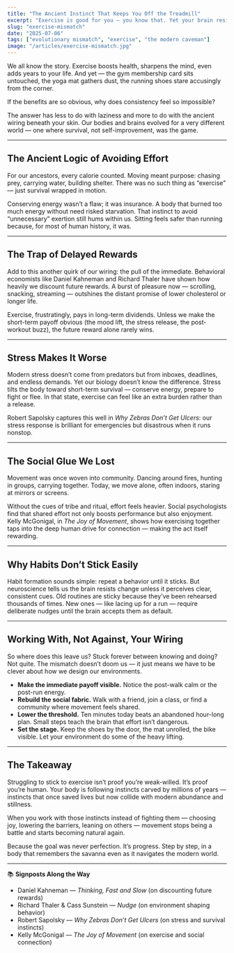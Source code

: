 ```yaml
---
title: "The Ancient Instinct That Keeps You Off the Treadmill"
excerpt: "Exercise is good for you — you know that. Yet your brain resists it. The reason isn’t laziness but ancient wiring: instincts built for survival, not treadmills. The key isn’t to fight them, but to design movement that works with your nature."
slug: "exercise-mismatch"
date: "2025-07-06"
tags: ["evolutionary mismatch", "exercise", "the modern caveman"]
image: "/articles/exercise-mismatch.jpg"
---
```

We all know the story. Exercise boosts health, sharpens the mind, even adds years to your life. And yet — the gym membership card sits untouched, the yoga mat gathers dust, the running shoes stare accusingly from the corner.  

If the benefits are so obvious, why does consistency feel so impossible?  

The answer has less to do with laziness and more to do with the ancient wiring beneath your skin. Our bodies and brains evolved for a very different world — one where survival, not self-improvement, was the game.  

---

## The Ancient Logic of Avoiding Effort  

For our ancestors, every calorie counted. Moving meant purpose: chasing prey, carrying water, building shelter. There was no such thing as “exercise” — just survival wrapped in motion.  

Conserving energy wasn’t a flaw; it was insurance. A body that burned too much energy without need risked starvation. That instinct to avoid “unnecessary” exertion still hums within us. Sitting feels safer than running because, for most of human history, it was.  

---

## The Trap of Delayed Rewards  

Add to this another quirk of our wiring: the pull of the immediate. Behavioral economists like Daniel Kahneman and Richard Thaler have shown how heavily we discount future rewards. A burst of pleasure now — scrolling, snacking, streaming — outshines the distant promise of lower cholesterol or longer life.  

Exercise, frustratingly, pays in long-term dividends. Unless we make the short-term payoff obvious (the mood lift, the stress release, the post-workout buzz), the future reward alone rarely wins.  

---

## Stress Makes It Worse  

Modern stress doesn’t come from predators but from inboxes, deadlines, and endless demands. Yet our biology doesn’t know the difference. Stress tilts the body toward short-term survival — conserve energy, prepare to fight or flee. In that state, exercise can feel like an extra burden rather than a release.  

Robert Sapolsky captures this well in *Why Zebras Don’t Get Ulcers*: our stress response is brilliant for emergencies but disastrous when it runs nonstop.  

---

## The Social Glue We Lost  

Movement was once woven into community. Dancing around fires, hunting in groups, carrying together. Today, we move alone, often indoors, staring at mirrors or screens.  

Without the cues of tribe and ritual, effort feels heavier. Social psychologists find that shared effort not only boosts performance but also enjoyment. Kelly McGonigal, in *The Joy of Movement*, shows how exercising together taps into the deep human drive for connection — making the act itself rewarding.  

---

## Why Habits Don’t Stick Easily  

Habit formation sounds simple: repeat a behavior until it sticks. But neuroscience tells us the brain resists change unless it perceives clear, consistent cues. Old routines are sticky because they’ve been rehearsed thousands of times. New ones — like lacing up for a run — require deliberate nudges until the brain accepts them as default.  

---

## Working With, Not Against, Your Wiring  

So where does this leave us? Stuck forever between knowing and doing? Not quite. The mismatch doesn’t doom us — it just means we have to be clever about how we design our environments.  

- **Make the immediate payoff visible.** Notice the post-walk calm or the post-run energy.  
- **Rebuild the social fabric.** Walk with a friend, join a class, or find a community where movement feels shared.  
- **Lower the threshold.** Ten minutes today beats an abandoned hour-long plan. Small steps teach the brain that effort isn’t dangerous.  
- **Set the stage.** Keep the shoes by the door, the mat unrolled, the bike visible. Let your environment do some of the heavy lifting.  

---

## The Takeaway  

Struggling to stick to exercise isn’t proof you’re weak-willed. It’s proof you’re human. Your body is following instincts carved by millions of years — instincts that once saved lives but now collide with modern abundance and stillness.  

When you work with those instincts instead of fighting them — choosing joy, lowering the barriers, leaning on others — movement stops being a battle and starts becoming natural again.  

Because the goal was never perfection. It’s progress. Step by step, in a body that remembers the savanna even as it navigates the modern world.  

---

📚 **Signposts Along the Way**  
- Daniel Kahneman — *Thinking, Fast and Slow* (on discounting future rewards)  
- Richard Thaler & Cass Sunstein — *Nudge* (on environment shaping behavior)  
- Robert Sapolsky — *Why Zebras Don’t Get Ulcers* (on stress and survival instincts)  
- Kelly McGonigal — *The Joy of Movement* (on exercise and social connection)  
